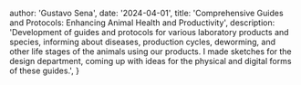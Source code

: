 
  author: 'Gustavo Sena',
  date: '2024-04-01',
  title: 'Comprehensive Guides and Protocols: Enhancing Animal Health and Productivity',
  description:
    'Development of guides and protocols for various laboratory products and species, informing about diseases, production cycles, deworming, and other life stages of the animals using our products. I made sketches for the design department, coming up with ideas for the physical and digital forms of these guides.',
}

